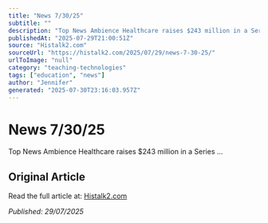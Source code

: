 ```yaml
---
title: "News 7/30/25"
subtitle: ""
description: "Top News Ambience Healthcare raises $243 million in a Series ..."
publishedAt: "2025-07-29T21:00:51Z"
source: "Histalk2.com"
sourceUrl: "https://histalk2.com/2025/07/29/news-7-30-25/"
urlToImage: "null"
category: "teaching-technologies"
tags: ["education", "news"]
author: "Jennifer"
generated: "2025-07-30T23:16:03.957Z"
---
```


# News 7/30/25



Top News Ambience Healthcare raises $243 million in a Series ...

## Original Article

Read the full article at: [Histalk2.com](https://histalk2.com/2025/07/29/news-7-30-25/)

*Published: 29/07/2025*
